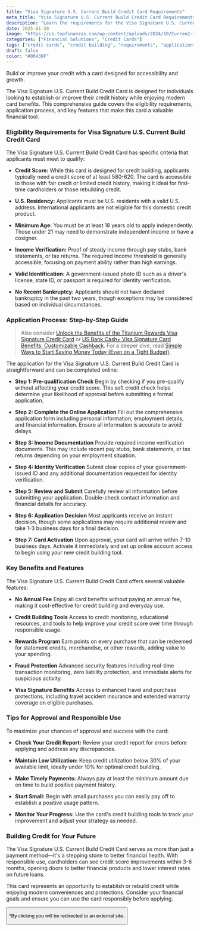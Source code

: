 ```yaml
---
title: "Visa Signature U.S. Current Build Credit Card Requirements"
meta_title: "Visa Signature U.S. Current Build Credit Card Requirements"
description: "Learn the requirements for the Visa Signature U.S. Current Build Credit Card. Discover eligibility criteria, application steps, and key benefits for building credit."
date: 2025-01-20
image: "https://us.topfinanzas.com/wp-content/uploads/2024/10/Curren2-1024x536.webp"
categories: ["Financial Solutions", "Credit Cards"]
tags: ["credit cards", "credit building", "requirements", "application"]
draft: false
color: "#00438F"
---
```



Build or improve your credit with a card designed for accessibility and growth.

The Visa Signature U.S. Current Build Credit Card is designed for individuals looking to establish or improve their credit history while enjoying modern card benefits. This comprehensive guide covers the eligibility requirements, application process, and key features that make this card a valuable financial tool.

### Eligibility Requirements for Visa Signature U.S. Current Build Credit Card

The Visa Signature U.S. Current Build Credit Card has specific criteria that applicants must meet to qualify:

- **Credit Score:** While this card is designed for credit building, applicants typically need a credit score of at least 580-620. The card is accessible to those with fair credit or limited credit history, making it ideal for first-time cardholders or those rebuilding credit.

- **U.S. Residency:** Applicants must be U.S. residents with a valid U.S. address. International applicants are not eligible for this domestic credit product.

- **Minimum Age:** You must be at least 18 years old to apply independently. Those under 21 may need to demonstrate independent income or have a cosigner.

- **Income Verification:** Proof of steady income through pay stubs, bank statements, or tax returns. The required income threshold is generally accessible, focusing on payment ability rather than high earnings.

- **Valid Identification:** A government-issued photo ID such as a driver's license, state ID, or passport is required for identity verification.

- **No Recent Bankruptcy:** Applicants should not have declared bankruptcy in the past two years, though exceptions may be considered based on individual circumstances.

### Application Process: Step-by-Step Guide


> Also consider [Unlock the Benefits of the Titanium Rewards Visa Signature Credit Card](/financial-solutions/titanium-rewards-visa-signature-credit-card-benefits) or [US Bank Cash+ Visa Signature Card Benefits: Customizable Cashback](/financial-solutions/us-bank-cash-plus-visa-signature-card-benefits). For a deeper dive, read [Simple Ways to Start Saving Money Today (Even on a Tight Budget)](/personal-finance/simple-ways-to-start-saving-money-today-even-on-a-tight-budget).


The application for the Visa Signature U.S. Current Build Credit Card is straightforward and can be completed online:

- **Step 1: Pre-qualification Check**
  Begin by checking if you pre-qualify without affecting your credit score. This soft credit check helps determine your likelihood of approval before submitting a formal application.

- **Step 2: Complete the Online Application**
  Fill out the comprehensive application form including personal information, employment details, and financial information. Ensure all information is accurate to avoid delays.

- **Step 3: Income Documentation**
  Provide required income verification documents. This may include recent pay stubs, bank statements, or tax returns depending on your employment situation.

- **Step 4: Identity Verification**
  Submit clear copies of your government-issued ID and any additional documentation requested for identity verification.

- **Step 5: Review and Submit**
  Carefully review all information before submitting your application. Double-check contact information and financial details for accuracy.

- **Step 6: Application Decision**
  Most applicants receive an instant decision, though some applications may require additional review and take 1-3 business days for a final decision.

- **Step 7: Card Activation**
  Upon approval, your card will arrive within 7-10 business days. Activate it immediately and set up online account access to begin using your new credit building tool.

### Key Benefits and Features

The Visa Signature U.S. Current Build Credit Card offers several valuable features:

- **No Annual Fee**
  Enjoy all card benefits without paying an annual fee, making it cost-effective for credit building and everyday use.

- **Credit Building Tools**
  Access to credit monitoring, educational resources, and tools to help improve your credit score over time through responsible usage.

- **Rewards Program**
  Earn points on every purchase that can be redeemed for statement credits, merchandise, or other rewards, adding value to your spending.

- **Fraud Protection**
  Advanced security features including real-time transaction monitoring, zero liability protection, and immediate alerts for suspicious activity.

- **Visa Signature Benefits**
  Access to enhanced travel and purchase protections, including travel accident insurance and extended warranty coverage on eligible purchases.

### Tips for Approval and Responsible Use

To maximize your chances of approval and success with the card:

- **Check Your Credit Report:** Review your credit report for errors before applying and address any discrepancies.

- **Maintain Low Utilization:** Keep credit utilization below 30% of your available limit, ideally under 10% for optimal credit building.

- **Make Timely Payments:** Always pay at least the minimum amount due on time to build positive payment history.

- **Start Small:** Begin with small purchases you can easily pay off to establish a positive usage pattern.

- **Monitor Your Progress:** Use the card's credit building tools to track your improvement and adjust your strategy as needed.



<AdZone id="us_budgetbeepro_4" />

### Building Credit for Your Future

The Visa Signature U.S. Current Build Credit Card serves as more than just a payment method—it's a stepping stone to better financial health. With responsible use, cardholders can see credit score improvements within 3-6 months, opening doors to better financial products and lower interest rates on future loans.

This card represents an opportunity to establish or rebuild credit while enjoying modern conveniences and protections. Consider your financial goals and ensure you can use the card responsibly before applying.

<Button label="Apply on Official Site" link="https://current.com/spend/" />

<p class="text-sm mt-2">
  *By clicking you will be redirected to an external site.
</p>

